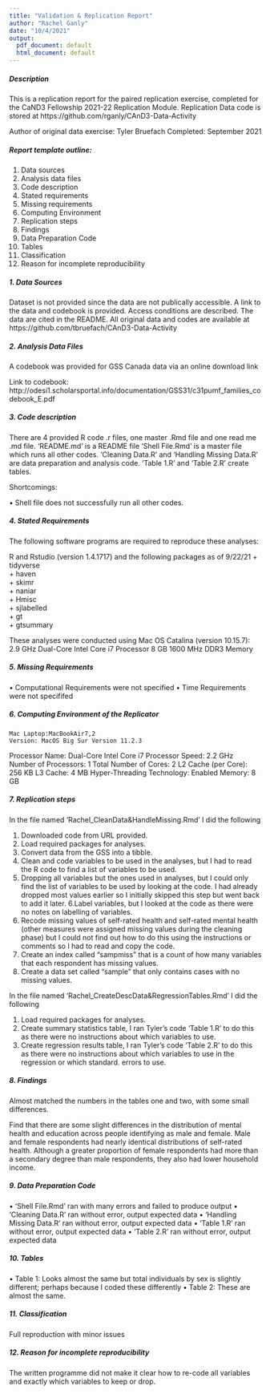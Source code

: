 ```yaml
---
title: "Validation & Replication Report"
author: "Rachel Ganly"
date: "10/4/2021"
output:
  pdf_document: default
  html_document: default
---
```


#####	Description

This is a replication report for the paired replication exercise, completed for the CaND3 Fellowship 2021-22 Replication Module. Replication Data code is stored at https://github.com/rganly/CAnD3-Data-Activity


Author of original data exercise: Tyler Bruefach
Completed: September 2021

#####	Report template outline:

1.  Data sources
2.	Analysis data files 
3.	Code description 
4.	Stated requirements 
5.	Missing requirements 
6.  Computing Environment
7.	Replication steps 
8.	Findings 
9.	Data Preparation Code 
10.	Tables 
11.	Classification 
12.	Reason for incomplete reproducibility

##### 1. Data Sources

Dataset is not provided since the data are not publically accessible. A link to the data and codebook is provided.
Access conditions are described.
The data are cited in the README. 
All original data and codes are available at https://github.com/tbruefach/CAnD3-Data-Activity


##### 2. Analysis Data Files

A codebook was provided for GSS Canada data via an online download link

Link to codebook: http://odesi1.scholarsportal.info/documentation/GSS31/c31pumf_families_codebook_E.pdf


##### 3. Code description

There are 4 provided R code .r files, one master .Rmd file and one read me .md file. 
'README.md' is a README file
'Shell File.Rmd' is a master file which runs all other codes. 
'Cleaning Data.R' and 'Handling Missing Data.R' are data preparation and analysis code. 
'Table 1.R' and 'Table 2.R' create tables. 

Shortcomings: 

•	Shell file does not successfully run all other codes.


##### 4. Stated Requirements

The following software programs are required to reproduce these analyses:  

R and Rstudio (version 1.4.1717) and the following packages as of 9/22/21
    + tidyverse  
    + haven  
    + skimr  
    + naniar  
    + Hmisc  
    + sjlabelled  
    + gt  
    + gtsummary  

These analyses were conducted using Mac OS Catalina (version 10.15.7):  
2.9 GHz Dual-Core Intel Core i7 Processor
8 GB 1600 MHz DDR3 Memory


##### 5. Missing Requirements

•	  Computational Requirements were not specified
•	  Time Requirements were not specififed


##### 6. Computing Environment of the Replicator

	Mac Laptop:MacBookAir7,2
	Version: MacOS Big Sur Version 11.2.3
  Processor Name:	Dual-Core Intel Core i7
  Processor Speed:	2.2 GHz
  Number of Processors:	1
  Total Number of Cores:	2
  L2 Cache (per Core):	256 KB
  L3 Cache:	4 MB
  Hyper-Threading Technology:	Enabled
  Memory:	8 GB


##### 7. Replication steps

In the file named 'Rachel_CleanData&HandleMissing.Rmd' I did the following

1.	Downloaded code from URL provided.
2. Load required packages for analyses.
3. Convert data from the GSS into a tibble. 
4. Clean and code variables to be used in the analyses, but I had to read the R code  to find a list of variables to be used.
5. Dropping all variables but the ones used in analyses, but I could only find the list of variables to be used by looking at the code. I had already dropped most values earlier so I initially skipped this step but went back to add it later. 
6.Label variables, but I looked at the code as there were no notes on labelling of variables. 
7. Recode missing values of self-rated health and self-rated mental health (other measures were assigned missing values during the cleaning phase)  but I could not find out how to do this using the instructions or comments so I had to read and copy the code. 
8. Create an index called "sampmiss" that is a count of how many variables that each respondent has missing values.  
9. Create a data set called "sample" that only contains cases with no missing values. 


In the file named 'Rachel_CreateDescData&RegressionTables.Rmd' I did the following

1. Load required packages for analyses.
2. Create summary statistics table, I ran Tyler's code 'Table 1.R' to do this as there were no instructions about which variables to use. 
3. Create regression results table, I ran Tyler's code 'Table 2.R' to do this as there were no instructions about which variables to use in the regression or which standard.  errors to use.

##### 8. Findings

Almost matched the numbers in the tables one and two, with some small differences. 

Find that there are some slight differences in the distribution of mental
health and education across people identifying as male and female. Male and 
female respondents had nearly identical distributions of self-rated health. 
Although a greater proportion of female respondents had more than a secondary 
degree than male respondents, they also had lower household income.


##### 9. Data Preparation Code

•	'Shell File.Rmd' ran with many errors and failed to produce output
•	'Cleaning Data.R' ran without error, output expected data
•	'Handling Missing Data.R' ran without error, output expected data
•	'Table 1.R'    ran without error, output expected data
•	'Table 2.R' ran without error, output expected data

##### 10. Tables

•	Table 1: Looks almost the same but total individuals by sex is slightly different; perhaps because I coded these differently
•	Table 2: These are almost the same. 


##### 11. Classification

Full reproduction with minor issues

##### 12. Reason for incomplete reproducibility
The written programme did not make it clear how to re-code all variables and exactly which variables to keep or drop. 

